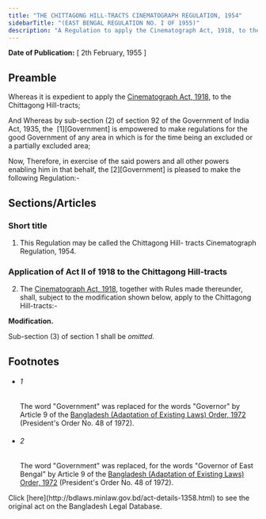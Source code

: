 ```yaml
---
title: "THE CHITTAGONG HILL-TRACTS CINEMATOGRAPH REGULATION, 1954"
sidebarTitle: "(EAST BENGAL REGULATION NO. I OF 1955)"
description: "A Regulation to apply the Cinematograph Act, 1918, to the Chittagong Hill-tracts."
---
```


**Date of Publication:** [ 2th February, 1955 ]

## Preamble

Whereas it is expedient to apply the [Cinematograph Act, 1918](/act-108.html "Cinematograph Act, 1918"), to the Chittagong Hill-tracts;

And Whereas by sub-section (2) of section 92 of the Government of India Act, 1935, the  [1][Government] is empowered to make regulations for the good Government of any area in which is for the time being an excluded or a partially excluded area;

Now, Therefore, in exercise of the said powers and all other powers enabling him in that behalf, the [2][Government] is pleased to make the following Regulation:-

## Sections/Articles

### Short title

1. This Regulation may be called the Chittagong Hill- tracts Cinematograph Regulation, 1954.

### Application of Act II of 1918 to the Chittagong Hill-tracts

2. The [Cinematograph Act, 1918](/act-108.html "Cinematograph Act, 1918"), together with Rules made thereunder, shall, subject to the modification shown below, apply to the Chittagong Hill-tracts:-

**Modification.**

Sub-section (3) of section 1 shall be _omitted._

## Footnotes

- ###### 1

  The word "Government" was replaced for the words "Governor" by Article 9 of the [Bangladesh (Adaptation of Existing Laws) Order, 1972](/act-388.html "Bangladesh (Adaptation of Existing Laws) Order, 1972 ") (President's Order No. 48 of 1972).

- ###### 2

  The word "Government" was replaced, for the words "Governor of East Bengal" by Article 9 of the [Bangladesh (Adaptation of Existing Laws) Order, 1972](/act-388.html "Bangladesh (Adaptation of Existing Laws) Order, 1972 ") (President's Order No. 48 of 1972).

<Note>
  Click [here](http://bdlaws.minlaw.gov.bd/act-details-1358.html) to see the original act on the Bangladesh Legal Database.
</Note>
